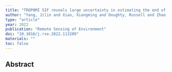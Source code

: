 ```yaml
---
title: "TROPOMI SIF reveals large uncertainty in estimating the end of plant growing season from vegetation indices data in the Tibetan Plateau"
author: "Yang, Jilin and Xiao, Xiangming and Doughty, Russell and Zhao, Miaomiao and Zhang, Yao and Kohler, Philipp and Wu, Xiaocui and Frankenberg, Christian and Dong, Jinwei"
type: "article"
year: 2022
publication: "Remote Sensing of Environment"
doi: "10.1016/j.rse.2022.113209"
materials: ""
toc: false
---
```


## Abstract


